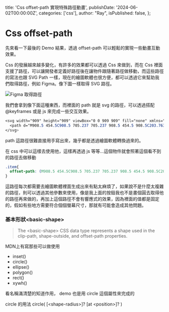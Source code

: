  title: 'Css offset-path 實現特殊路徑動畫',
  publishDate: '2024-06-02T00:00:00Z',
  categories: ['css'],
  author: "Ray",
  isPublished: false,
};

# Css offset-path

先來看一下最後的 Demo 結果，透過 offset-path 可以輕鬆的實現一些動畫互動效果。

<CollapseButton />

Css 的發展越來越多變化，有許多的效果都可以透過 Css 來做到，而在 Css 裡面支援了路徑，可以讓開發者定義好路徑後在讓物件跟隨著路徑做移動，而這些路徑的寫法也跟 SVG Path 一樣，現在的繪圖軟體也很方便，都可以透過它來幫助我們取得路徑，例如 Figma。像下圖一樣取得 SVG 路徑。

![Figma 取得路徑](https://i.imgur.com/8zFieBd.png)

我們會拿到像下面這種東西，而裡面的 path 就是 svg 的路徑，可以透過搭配 @keyframes 或是 js 來完成一些交互效果。

```css
<svg width="909" height="909" viewBox="0 0 909 909" fill="none" xmlns="http://www.w3.org/2000/svg">
  <path d="M908.5 454.5C908.5 705.237 705.237 908.5 454.5 908.5C203.763 908.5 0.5 705.237 0.5 454.5C0.5 203.763 203.763 0.5 454.5 0.5C705.237 0.5 908.5 203.763 908.5 454.5Z" stroke="black"/>
</svg>
```

path 這路徑很難直接用手寫出來，幾乎都是透過繪圖軟體轉換過來的。

在 css 中可以這樣去使用他，這樣再透過 js 等等...這個物件就會照著這個看不到的路徑去做移動
```css
.item{
  offset-path: (M908.5 454.5C908.5 705.237 705.237 908.5 454.5 908.5C203.763 908.5 0.5 705.237 0.5 454.5C0.5 203.763 203.763 0.5 454.5 0.5C705.237 0.5 908.5 203.763 908.5 454.5Z);
}
```
這路徑每次都需要去繪圖軟體裡面生成出來有點太麻煩了，如果說不是什麼太複雜的路徑，則可以透過其他參數來使用，像是我上面的按鈕我也不是畫個圓去取得他的路徑再來做的，再加上這個路徑不會有響應式的效果，因為裡面的值都是固定的，假如有些地方需要符合個個螢幕尺寸，那就有可能會造成其他問題。

### 基本形狀\<basic-shape\>

> The \<basic-shape\> CSS data type represents a shape used in the clip-path, shape-outside, and offset-path properties.

MDN上有寫那些可以做使用

- inset()
- circle()
- ellipse()
- polygon()
- rect()
- xywh()

看名稱滿清楚的知道作用， demo 也是用 circle 這個屬性來完成的

circle 的用法 circle( [\<shape-radius\>]? [at \<position\>]? )

```css

```